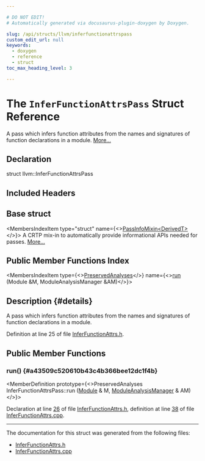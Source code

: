 ```yaml
---

# DO NOT EDIT!
# Automatically generated via docusaurus-plugin-doxygen by Doxygen.

slug: /api/structs/llvm/inferfunctionattrspass
custom_edit_url: null
keywords:
  - doxygen
  - reference
  - struct
toc_max_heading_level: 3

---
```





# The `InferFunctionAttrsPass` Struct Reference

<DoxygenPage pluginConfig={pluginConfig}>

A pass which infers function attributes from the names and signatures of function declarations in a module. <a href="#details">More...</a>

## Declaration

<CodeBlock>struct llvm::InferFunctionAttrsPass</CodeBlock>

## Included Headers

<IncludesList>
<IncludesListItem
  filePath="llvm/Transforms/IPO/InferFunctionAttrs.h"
  permalink="/docs/api/files/include/include/llvm/include/llvm/transforms/include/llvm/transforms/ipo/inferfunctionattrs-h"
  isLocal="true" />
</IncludesList>

## Base struct

<MembersIndex>

<MembersIndexItem
  type="struct"
  name={<><a href="/docs/api/structs/llvm/passinfomixin">PassInfoMixin&lt;DerivedT&gt;</a></>}>
A CRTP mix-in to automatically provide informational APIs needed for passes. <a href="/docs/api/structs/llvm/passinfomixin/#details">More...</a>
</MembersIndexItem>

</MembersIndex>

## Public Member Functions Index

<MembersIndex>

<MembersIndexItem
  type={<><a href="/docs/api/classes/llvm/preservedanalyses">PreservedAnalyses</a></>}
  name={<><a href="#a43509c520610b43c4b366bee12dc1f4b">run</a> (Module &amp;M, ModuleAnalysisManager &amp;AM)</>}>
</MembersIndexItem>

</MembersIndex>

## Description {#details}

A pass which infers function attributes from the names and signatures of function declarations in a module.

Definition at line 25 of file <a href="/docs/api/files/include/include/llvm/include/llvm/transforms/include/llvm/transforms/ipo/inferfunctionattrs-h">InferFunctionAttrs.h</a>.

<SectionDefinition>

## Public Member Functions

### run() {#a43509c520610b43c4b366bee12dc1f4b}

<MemberDefinition
  prototype={<>PreservedAnalyses InferFunctionAttrsPass::run (<a href="/docs/api/classes/llvm/module">Module</a> &amp; M, <a href="/docs/api/namespaces/llvm/#af9c9208365fd9ce11392b4d79485e259">ModuleAnalysisManager</a> &amp; AM)</>}>

Declaration at line <a href="/docs/api/files/include/include/llvm/include/llvm/transforms/include/llvm/transforms/ipo/inferfunctionattrs-h/#l00026">26</a> of file <a href="/docs/api/files/include/include/llvm/include/llvm/transforms/include/llvm/transforms/ipo/inferfunctionattrs-h">InferFunctionAttrs.h</a>, definition at line <a href="/docs/api/files/lib/lib/transforms/lib/transforms/ipo/inferfunctionattrs-cpp/#l00038">38</a> of file <a href="/docs/api/files/lib/lib/transforms/lib/transforms/ipo/inferfunctionattrs-cpp">InferFunctionAttrs.cpp</a>.
</MemberDefinition>

</SectionDefinition>

<hr/>

The documentation for this struct was generated from the following files:

<ul>
<li><a href="/docs/api/files/include/include/llvm/include/llvm/transforms/include/llvm/transforms/ipo/inferfunctionattrs-h">InferFunctionAttrs.h</a></li>
<li><a href="/docs/api/files/lib/lib/transforms/lib/transforms/ipo/inferfunctionattrs-cpp">InferFunctionAttrs.cpp</a></li>
</ul>

</DoxygenPage>

